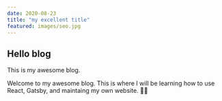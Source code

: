 ```yaml
---
date: 2020-08-23
title: "my excellent title"
featured: images/seo.jpg
---
```



<Layout>

<section className="postStyles">

# Hello blog

This is my awesome blog.

Welcome to my awesome blog. This is where I will be learning how to use React, Gatsby, and maintaing my own website. 🏴‍☠️

</section>

</Layout>